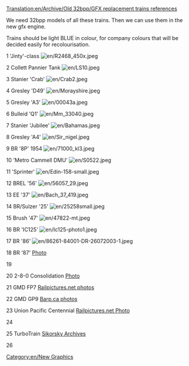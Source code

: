 [[Translation:en/Archive/Old 32bpp/GFX replacement trains references]]


[[Category:en/New Graphics]]

We need 32bpp models of all these trains. Then we can use them in the new gfx engine.

Trains should be light BLUE in colour, for company colours that will be decided easily for recolourisation.

1	'Jinty'-class	
[[File:en/R2468 450x.jpeg]]

2	Collett Pannier Tank	
[[File:en/LS10.jpeg]]

3	Stanier 'Crab'
[[File:en/Crab2.jpeg]]

4	Gresley 'D49'
[[File:en/Morayshire.jpeg]]

5	Gresley 'A3'	
[[File:en/00043a.jpeg]]

6	Bulleid 'Q1'	
[[File:en/Mm 33040.jpeg]]

7	Stanier 'Jubilee'	
[[File:en/Bahamas.jpeg]]

8	Gresley 'A4'	
[[File:en/Sir nigel.jpeg]]

9	BR '8P'	1954	
[[File:en/71000 kl3.jpeg]]

10	'Metro Cammell DMU'	
[[File:en/S0522.jpeg]]

11	'Sprinter'	
[[File:en/Edin-158-small.jpeg]]

12	BREL '56'	
[[File:en/56057 29.jpeg]]

13	EE '37'	
[[File:en/Bach 37 419.jpeg]]

14	BR/Sulzer '25'	
[[File:en/25258small.jpeg]]

15	Brush '47'	
[[File:en/47822-mt.jpeg]]

16	BR 'IC125'	
[[File:en/Ic125-photo1.jpeg]]

17	BR '86'		
[[File:en/86261-84001-DR-26072003-1.jpeg]]

18	BR '87'		
[http://commons.wikimedia.org/wiki/File:87012_the_olympian.JPG Photo]

19

20 2-8-0 Consolidation
[http://www.bcarchives.gov.bc.ca/cgi-bin/www2i/.visual/img_med/dir_100/a_08654.gif Photo]

21 GMD FP7
[http://www.railpictures.net/showphotos.php?locomotive=GMD%20FP7 Railpictures.net photos]

22 GMD GP9
[http://www.barp.ca/rail/stcum/ Barp.ca photos]

23      Union Pacific Centennial
[http://www.railpictures.net/viewphoto.php?id=97797 Railpictures.net Photo]

24

25      TurboTrain
[http://www.sikorskyarchives.com/train.html Sikorsky Archives]

26